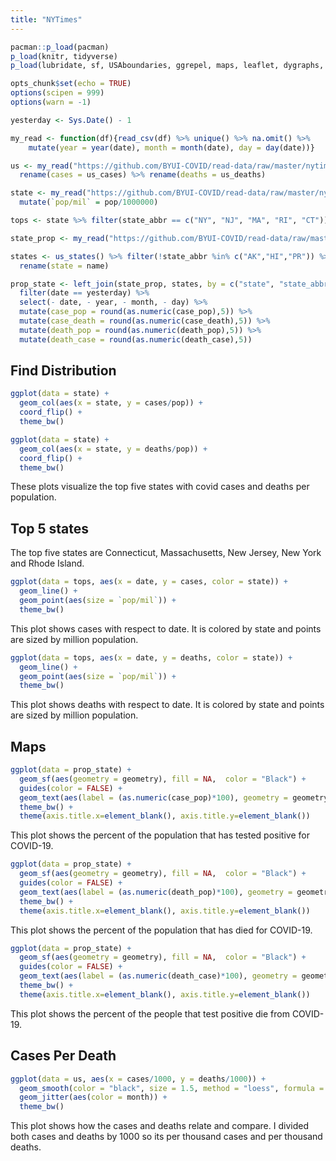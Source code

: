```yaml
---
title: "NYTimes"
---
```


```r
pacman::p_load(pacman)
p_load(knitr, tidyverse)
p_load(lubridate, sf, USAboundaries, ggrepel, maps, leaflet, dygraphs, data.table, DT)

opts_chunk$set(echo = TRUE)
options(scipen = 999)
options(warn = -1) 

yesterday <- Sys.Date() - 1

my_read <- function(df){read_csv(df) %>% unique() %>% na.omit() %>% 
    mutate(year = year(date), month = month(date), day = day(date))}

us <- my_read("https://github.com/BYUI-COVID/read-data/raw/master/nytimes_us.csv") %>% 
  rename(cases = us_cases) %>% rename(deaths = us_deaths)

state <- my_read("https://github.com/BYUI-COVID/read-data/raw/master/nytimes_state_pop.csv") %>% 
  mutate(`pop/mil` = pop/1000000)

tops <- state %>% filter(state_abbr == c("NY", "NJ", "MA", "RI", "CT"))

state_prop <- my_read("https://github.com/BYUI-COVID/read-data/raw/master/nytimes_state_proportions.csv")

states <- us_states() %>% filter(!state_abbr %in% c("AK","HI","PR")) %>% 
  rename(state = name)

prop_state <- left_join(state_prop, states, by = c("state", "state_abbr")) %>% 
  filter(date == yesterday) %>% 
  select(- date, - year, - month, - day) %>% 
  mutate(case_pop = round(as.numeric(case_pop),5)) %>% 
  mutate(case_death = round(as.numeric(case_death),5)) %>% 
  mutate(death_pop = round(as.numeric(death_pop),5)) %>% 
  mutate(death_case = round(as.numeric(death_case),5))
```

## Find Distribution 

```r
ggplot(data = state) + 
  geom_col(aes(x = state, y = cases/pop)) +  
  coord_flip() + 
  theme_bw()

ggplot(data = state) + 
  geom_col(aes(x = state, y = deaths/pop)) + 
  coord_flip() + 
  theme_bw()
```

These plots visualize the top five states with covid cases and deaths per population.

## Top 5 states

The top five states are Connecticut, Massachusetts, New Jersey, New York and Rhode Island.

```r
ggplot(data = tops, aes(x = date, y = cases, color = state)) +
  geom_line() + 
  geom_point(aes(size = `pop/mil`)) + 
  theme_bw()
```

This plot shows cases with respect to date. It is colored by state and points are sized by million population. 

```r
ggplot(data = tops, aes(x = date, y = deaths, color = state)) +
  geom_line() + 
  geom_point(aes(size = `pop/mil`)) + 
  theme_bw()
```

This plot shows deaths with respect to date. It is colored by state and points are sized by million population. 

## Maps

```r
ggplot(data = prop_state) +
  geom_sf(aes(geometry = geometry), fill = NA,  color = "Black") +
  guides(color = FALSE) + 
  geom_text(aes(label = (as.numeric(case_pop)*100), geometry = geometry), stat = "sf_coordinates", color = "black", size = 2.5) +
  theme_bw() +
  theme(axis.title.x=element_blank(), axis.title.y=element_blank())
```

This plot shows the percent of the population that has tested positive for COVID-19.

```r
ggplot(data = prop_state) +
  geom_sf(aes(geometry = geometry), fill = NA,  color = "Black") +
  guides(color = FALSE) + 
  geom_text(aes(label = (as.numeric(death_pop)*100), geometry = geometry), stat = "sf_coordinates", color = "black", size = 2.5) +
  theme_bw() +
  theme(axis.title.x=element_blank(), axis.title.y=element_blank())
```

This plot shows the percent of the population that has died for COVID-19.

```r
ggplot(data = prop_state) +
  geom_sf(aes(geometry = geometry), fill = NA,  color = "Black") +
  guides(color = FALSE) + 
  geom_text(aes(label = (as.numeric(death_case)*100), geometry = geometry), stat = "sf_coordinates", color = "black", size = 2.5) +
  theme_bw() +
  theme(axis.title.x=element_blank(), axis.title.y=element_blank())
```

This plot shows the percent of the people that test positive die from COVID-19.

## Cases Per Death

```r
ggplot(data = us, aes(x = cases/1000, y = deaths/1000)) + 
  geom_smooth(color = "black", size = 1.5, method = "loess", formula = y ~ x) +
  geom_jitter(aes(color = month)) +
  theme_bw()
```

This plot shows how the cases and deaths relate and compare. I divided both cases and deaths by 1000 so its per thousand cases and per thousand deaths. 